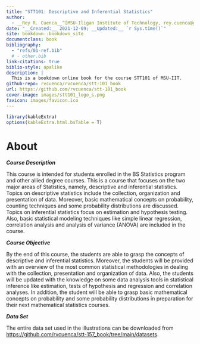 ```yaml
--- 
title: "STT101: Descriptive and Inferential Statistics"
author: 
  - __Rey R. Cuenca__^[MSU-Iligan Institute of Technology, rey.cuenca@g.msuiit.edu.ph]
date: "__Created:__ 2021-12-09; __Updated:__ `r Sys.time()`"
site: bookdown::bookdown_site
documentclass: book
bibliography: 
  - "refs/01-ref.bib"
  # - other.bib
link-citations: true
biblio-style: apalike
description: |
  This is a bookdown online book for the course STT101 of MSU-IIT.
github-repo: rvcuenca/rvcuenca/stt-101_book
url: https://github.com/rvcuenca/stt-101_book
cover-image: images/stt101_logo_s.png
favicon: images/favicon.ico
---
```



```r
library(kableExtra)
options(kableExtra.html.bsTable = T)
```
# About {-}

___Course Description___

This course is intended for students enrolled in the BS Statistics program and other allied degree courses. 
This is a course that focuses on the two major areas of Statistics, namely, descriptive and inferential statistics. 
Topics on descriptive statistics include the collection, organization and presentation of data. 
Moreover, basic mathematical concepts on probability, counting techniques and some probability distributions are discussed. 
Topics on inferential statistics focus on estimation and hypothesis testing. 
Also, basic statistical modeling techniques like simple linear regression, correlation analysis and analysis of variance (ANOVA) are included in the course.

___Course Objective___

By the end of this course, the students are able to grasp the concepts of descriptive and inferential statistics. 
Moreover, the students will be provided with an overview of the most common statistical methodologies in dealing with the collection, presentation and organization of data. 
Also, the students will be updated with the knowledge on some data analysis tools in statistical inference like estimation, tests of hypothesis and regression and correlation analyses. 
In addition, the student will be able to grasp basic mathematical concepts on probability and some probability distributions in preparation for their next mathematical statistics courses.

___Data Set___

The entire data set used in the illustrations can be downloaded from <https://github.com/rvcuenca/stt-157_book/tree/main/datasets>.


